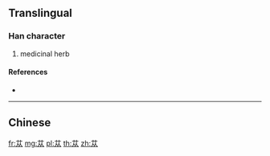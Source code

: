 {{character info/new}}
{{also|蓯}}
==Translingual==

===Han character===
{{Han char|rn=140|rad=艸|as=04|sn=10|four=|canj=TOO}}

# medicinal herb

====References====
* {{Han ref|kx=1022.070|dkj=30758|dj=1481.070|hdz=53182.070|uh=82C1|ud=33473}}

----

==Chinese==
{{zh-see|蓯}}

[[fr:苁]]
[[mg:苁]]
[[pl:苁]]
[[th:苁]]
[[zh:苁]]